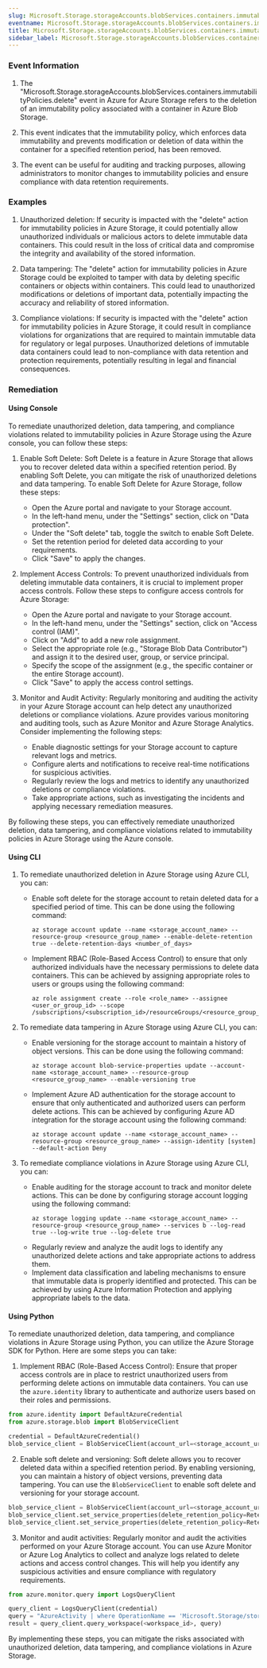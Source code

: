 ```yaml
--- 
slug: Microsoft.Storage.storageAccounts.blobServices.containers.immutabilityPolicies.delete
eventname: Microsoft.Storage.storageAccounts.blobServices.containers.immutabilityPolicies.delete
title: Microsoft.Storage.storageAccounts.blobServices.containers.immutabilityPolicies.delete
sidebar_label: Microsoft.Storage.storageAccounts.blobServices.containers.immutabilityPolicies.delete
---
```

                       
### Event Information

1. The "Microsoft.Storage.storageAccounts.blobServices.containers.immutabilityPolicies.delete" event in Azure for Azure Storage refers to the deletion of an immutability policy associated with a container in Azure Blob Storage.

2. This event indicates that the immutability policy, which enforces data immutability and prevents modification or deletion of data within the container for a specified retention period, has been removed.

3. The event can be useful for auditing and tracking purposes, allowing administrators to monitor changes to immutability policies and ensure compliance with data retention requirements.


### Examples

1. Unauthorized deletion: If security is impacted with the "delete" action for immutability policies in Azure Storage, it could potentially allow unauthorized individuals or malicious actors to delete immutable data containers. This could result in the loss of critical data and compromise the integrity and availability of the stored information.

2. Data tampering: The "delete" action for immutability policies in Azure Storage could be exploited to tamper with data by deleting specific containers or objects within containers. This could lead to unauthorized modifications or deletions of important data, potentially impacting the accuracy and reliability of stored information.

3. Compliance violations: If security is impacted with the "delete" action for immutability policies in Azure Storage, it could result in compliance violations for organizations that are required to maintain immutable data for regulatory or legal purposes. Unauthorized deletions of immutable data containers could lead to non-compliance with data retention and protection requirements, potentially resulting in legal and financial consequences.

### Remediation

#### Using Console

To remediate unauthorized deletion, data tampering, and compliance violations related to immutability policies in Azure Storage using the Azure console, you can follow these steps:

1. Enable Soft Delete: Soft Delete is a feature in Azure Storage that allows you to recover deleted data within a specified retention period. By enabling Soft Delete, you can mitigate the risk of unauthorized deletions and data tampering. To enable Soft Delete for Azure Storage, follow these steps:
   - Open the Azure portal and navigate to your Storage account.
   - In the left-hand menu, under the "Settings" section, click on "Data protection".
   - Under the "Soft delete" tab, toggle the switch to enable Soft Delete.
   - Set the retention period for deleted data according to your requirements.
   - Click "Save" to apply the changes.

2. Implement Access Controls: To prevent unauthorized individuals from deleting immutable data containers, it is crucial to implement proper access controls. Follow these steps to configure access controls for Azure Storage:
   - Open the Azure portal and navigate to your Storage account.
   - In the left-hand menu, under the "Settings" section, click on "Access control (IAM)".
   - Click on "Add" to add a new role assignment.
   - Select the appropriate role (e.g., "Storage Blob Data Contributor") and assign it to the desired user, group, or service principal.
   - Specify the scope of the assignment (e.g., the specific container or the entire Storage account).
   - Click "Save" to apply the access control settings.

3. Monitor and Audit Activity: Regularly monitoring and auditing the activity in your Azure Storage account can help detect any unauthorized deletions or compliance violations. Azure provides various monitoring and auditing tools, such as Azure Monitor and Azure Storage Analytics. Consider implementing the following steps:
   - Enable diagnostic settings for your Storage account to capture relevant logs and metrics.
   - Configure alerts and notifications to receive real-time notifications for suspicious activities.
   - Regularly review the logs and metrics to identify any unauthorized deletions or compliance violations.
   - Take appropriate actions, such as investigating the incidents and applying necessary remediation measures.

By following these steps, you can effectively remediate unauthorized deletion, data tampering, and compliance violations related to immutability policies in Azure Storage using the Azure console.

#### Using CLI

1. To remediate unauthorized deletion in Azure Storage using Azure CLI, you can:
   - Enable soft delete for the storage account to retain deleted data for a specified period of time. This can be done using the following command:
     ```
     az storage account update --name <storage_account_name> --resource-group <resource_group_name> --enable-delete-retention true --delete-retention-days <number_of_days>
     ```
   - Implement RBAC (Role-Based Access Control) to ensure that only authorized individuals have the necessary permissions to delete data containers. This can be achieved by assigning appropriate roles to users or groups using the following command:
     ```
     az role assignment create --role <role_name> --assignee <user_or_group_id> --scope /subscriptions/<subscription_id>/resourceGroups/<resource_group_name>/providers/Microsoft.Storage/storageAccounts/<storage_account_name>
     ```

2. To remediate data tampering in Azure Storage using Azure CLI, you can:
   - Enable versioning for the storage account to maintain a history of object versions. This can be done using the following command:
     ```
     az storage account blob-service-properties update --account-name <storage_account_name> --resource-group <resource_group_name> --enable-versioning true
     ```
   - Implement Azure AD authentication for the storage account to ensure that only authenticated and authorized users can perform delete actions. This can be achieved by configuring Azure AD integration for the storage account using the following command:
     ```
     az storage account update --name <storage_account_name> --resource-group <resource_group_name> --assign-identity [system] --default-action Deny
     ```

3. To remediate compliance violations in Azure Storage using Azure CLI, you can:
   - Enable auditing for the storage account to track and monitor delete actions. This can be done by configuring storage account logging using the following command:
     ```
     az storage logging update --name <storage_account_name> --resource-group <resource_group_name> --services b --log-read true --log-write true --log-delete true
     ```
   - Regularly review and analyze the audit logs to identify any unauthorized delete actions and take appropriate actions to address them.
   - Implement data classification and labeling mechanisms to ensure that immutable data is properly identified and protected. This can be achieved by using Azure Information Protection and applying appropriate labels to the data.

#### Using Python

To remediate unauthorized deletion, data tampering, and compliance violations in Azure Storage using Python, you can utilize the Azure Storage SDK for Python. Here are some steps you can take:

1. Implement RBAC (Role-Based Access Control): Ensure that proper access controls are in place to restrict unauthorized users from performing delete actions on immutable data containers. You can use the `azure.identity` library to authenticate and authorize users based on their roles and permissions.

```python
from azure.identity import DefaultAzureCredential
from azure.storage.blob import BlobServiceClient

credential = DefaultAzureCredential()
blob_service_client = BlobServiceClient(account_url=<storage_account_url>, credential=credential)
```

2. Enable soft delete and versioning: Soft delete allows you to recover deleted data within a specified retention period. By enabling versioning, you can maintain a history of object versions, preventing data tampering. You can use the `BlobServiceClient` to enable soft delete and versioning for your storage account.

```python
blob_service_client = BlobServiceClient(account_url=<storage_account_url>, credential=credential)
blob_service_client.set_service_properties(delete_retention_policy=RetentionPolicy(enabled=True, days=30))
blob_service_client.set_service_properties(delete_retention_policy=RetentionPolicy(enabled=True, days=30))
```

3. Monitor and audit activities: Regularly monitor and audit the activities performed on your Azure Storage account. You can use Azure Monitor or Azure Log Analytics to collect and analyze logs related to delete actions and access control changes. This will help you identify any suspicious activities and ensure compliance with regulatory requirements.

```python
from azure.monitor.query import LogsQueryClient

query_client = LogsQueryClient(credential)
query = "AzureActivity | where OperationName == 'Microsoft.Storage/storageAccounts/delete' | project TimeGenerated, Caller, ResourceId"
result = query_client.query_workspace(<workspace_id>, query)
```

By implementing these steps, you can mitigate the risks associated with unauthorized deletion, data tampering, and compliance violations in Azure Storage.


 